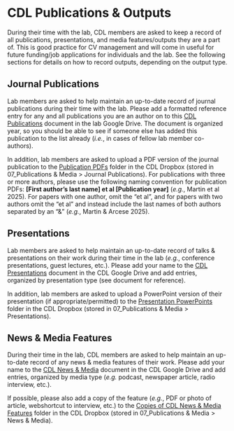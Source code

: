 # CDL Publications & Outputs {-#outputs}

During their time with the lab, CDL members are asked to keep a record of all publications, presentations, and media features/outputs they are a part of. This is good practice for CV management and will come in useful for future funding/job applications for individuals and the lab. See the following sections for details on how to record outputs, depending on the output type.

## Journal Publications {-#publications}

Lab members are asked to help maintain an up-to-date record of journal publications during their time with the lab. Please add a formatted reference entry for any and all publications you are an author on to this [CDL Publications](https://docs.google.com/document/d/1nvJrgwO3Pj3GYOIfDn-S-pChBMC9YjJfCccEJaep8zc/edit?tab=t.0) document in the lab Google Drive. The document is organized year, so you should be able to see if someone else has added this publication to the list already (*i.e.*, in cases of fellow lab member co-authors). 

In addition, lab members are asked to upload a PDF version of the journal publication to the [Publication PDFs](https://www.dropbox.com/scl/fo/s04zvcublmndcouya3bad/ALFyvZ2WyphMCZ4XGzx4Hrg?rlkey=25i4efli3f4muq8xcrjjuqlot&st=xqq6rlvr&dl=0) folder in the CDL Dropbox (stored in 07_Publications & Media > Journal Publications). For publications with three or more authors, please use the following naming convention for publication PDFs: **[First author's last name] et al [Publication year]** (*e.g.*, Martin et al 2025). For papers with one author, omit the "et al", and for papers with two authors omit the "et al" and instead include the last names of both authors separated by an "&" (*e.g.*, Martin & Arcese 2025).

## Presentations {-#presentations}

Lab members are asked to help maintain an up-to-date record of talks & presentations on their work during their time in the lab (*e.g.*, conference presentations, guest lectures, etc.). Please add your name to the [CDL Presentations](https://docs.google.com/document/d/1B_GuNJQwQUgGBdLxhoxdIEuTFxtP_YnGGWwap2H5DoM/edit?tab=t.0) document in the CDL Google Drive and add entries, organized by presentation type (see document for reference).

In addition, lab members are asked to upload a PowerPoint version of their presentation (if appropriate/permitted) to the [Presentation PowerPoints](https://www.dropbox.com/scl/fo/o9ybzdae2yxfiu4ffvnzq/ANZdTsCJrHc7brzbzejNEKs?rlkey=26p71mwjxskkp0l980eceegb5&st=2wjsrm8e&dl=0) folder in the CDL Dropbox (stored in 07_Publications & Media > Presentations).


## News & Media Features {-#newsfeatures}

During their time in the lab, CDL members are asked to help maintain an up-to-date record of any news & media features of their work. Please add your name to the [CDL News & Media](https://docs.google.com/document/d/1UE1JLU0pGdSrWRpUD1VYAXYZQqvoaB-8enRzZ6CnECU/edit?tab=t.0) document in the CDL Google Drive and add entries, organized by media type (*e.g.* podcast, newspaper article, radio interview, etc.). 

If possible, please also add a copy of the feature (*e.g.*, PDF or photo of article, webshortcut to interview, etc.) to the [Copies of CDL News & Media Features](https://www.dropbox.com/scl/fo/7dlzqa8qz67hfn0rykfmp/AAEr4vnskl7yWvgkCQrTJls?rlkey=anp95fkw6k3x22rn4gr4l66a2&st=3tiaw5pf&dl=0) folder in the CDL Dropbox (stored in 07_Publications & Media > News & Media).